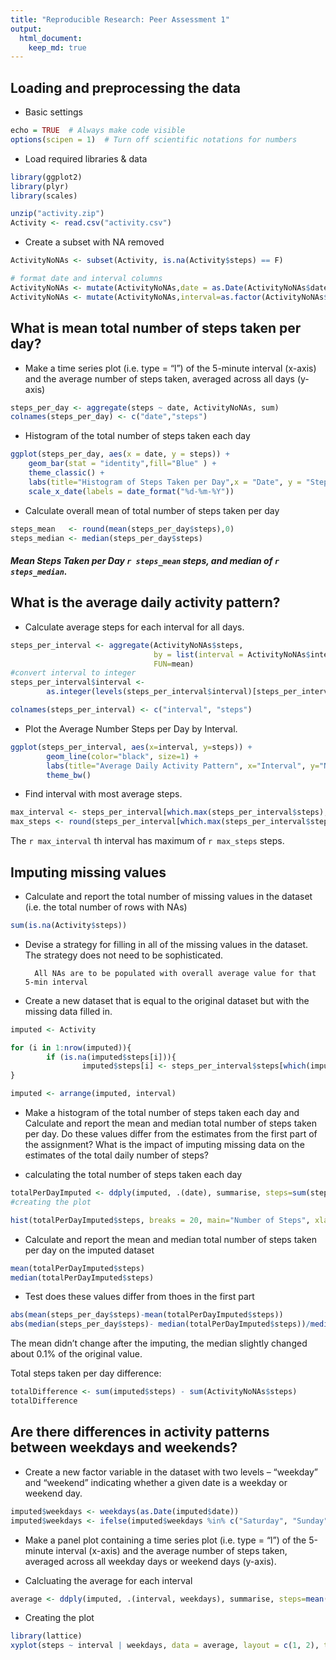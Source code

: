```yaml
---
title: "Reproducible Research: Peer Assessment 1"
output: 
  html_document:
    keep_md: true
---
```



## Loading and preprocessing the data

- Basic settings
```r
echo = TRUE  # Always make code visible
options(scipen = 1)  # Turn off scientific notations for numbers
````

- Load required libraries & data
```r
library(ggplot2)
library(plyr)
library(scales)

unzip("activity.zip")
Activity <- read.csv("activity.csv")
```

- Create a subset with NA removed
```r
ActivityNoNAs <- subset(Activity, is.na(Activity$steps) == F)

# format date and interval columns
ActivityNoNAs <- mutate(ActivityNoNAs,date = as.Date(ActivityNoNAs$date))
ActivityNoNAs <- mutate(ActivityNoNAs,interval=as.factor(ActivityNoNAs$interval))

```

## What is mean total number of steps taken per day?

-  Make a time series plot (i.e. type = "l") of the 5-minute interval (x-axis) and the average number of steps taken, averaged across all days (y-axis)
```r
steps_per_day <- aggregate(steps ~ date, ActivityNoNAs, sum)
colnames(steps_per_day) <- c("date","steps")
```

-  Histogram of the total number of steps taken each day
```r
ggplot(steps_per_day, aes(x = date, y = steps)) + 
    geom_bar(stat = "identity",fill="Blue" ) +
    theme_classic() +
    labs(title="Histogram of Steps Taken per Day",x = "Date", y = "Steps by day") +
    scale_x_date(labels = date_format("%d-%m-%Y"))
```

- Calculate overall mean of total number of steps taken per day
```r
steps_mean   <- round(mean(steps_per_day$steps),0)
steps_median <- median(steps_per_day$steps)

```

##### Mean Steps Taken per Day `r steps_mean` steps, and median of `r steps_median`.

## What is the average daily activity pattern?

- Calculate average steps for each interval for all days.
```r
steps_per_interval <- aggregate(ActivityNoNAs$steps, 
                                by = list(interval = ActivityNoNAs$interval),
                                FUN=mean)
#convert interval to integer
steps_per_interval$interval <- 
        as.integer(levels(steps_per_interval$interval)[steps_per_interval$interval])

colnames(steps_per_interval) <- c("interval", "steps")
```

- Plot the Average Number Steps per Day by Interval.
```r
ggplot(steps_per_interval, aes(x=interval, y=steps)) +   
        geom_line(color="black", size=1) +  
        labs(title="Average Daily Activity Pattern", x="Interval", y="Number of steps") +  
        theme_bw()
```

- Find interval with most average steps.
```r
max_interval <- steps_per_interval[which.max(steps_per_interval$steps),1]
max_steps <- round(steps_per_interval[which.max(steps_per_interval$steps),2],0)
```

The `r max_interval` th interval has maximum of `r max_steps` steps.

## Imputing missing values

- Calculate and report the total number of missing values in the dataset (i.e. the total number of rows with NAs)
```r
sum(is.na(Activity$steps))
```

- Devise a strategy for filling in all of the missing values in the dataset. The strategy does not need to be sophisticated.

        All NAs are to be populated with overall average value for that 5-min interval

- Create a new dataset that is equal to the original dataset but with the missing data filled in.

```r
imputed <- Activity

for (i in 1:nrow(imputed)){
        if (is.na(imputed$steps[i])){
                imputed$steps[i] <- steps_per_interval$steps[which(imputed$interval[i] == steps_per_interval$interval)]}
}

imputed <- arrange(imputed, interval)
```

- Make a histogram of the total number of steps taken each day and Calculate 
  and report the mean and median total number of steps taken per day. Do these 
  values differ from the estimates from the first part of the assignment? 
  What is the impact of imputing missing data on the estimates of the total daily number of steps?

- calculating the total number of steps taken each day
```r
totalPerDayImputed <- ddply(imputed, .(date), summarise, steps=sum(steps))
#creating the plot

hist(totalPerDayImputed$steps, breaks = 20, main="Number of Steps", xlab="Total number of steps taken each day", ylab = "Number of Days", col="blue")
```

- Calculate and report the mean and median total number of steps taken per day on the imputed dataset
```r
mean(totalPerDayImputed$steps)
median(totalPerDayImputed$steps)
```

- Test does these values differ from thoes in the first part
```r
abs(mean(steps_per_day$steps)-mean(totalPerDayImputed$steps))
abs(median(steps_per_day$steps)- median(totalPerDayImputed$steps))/median(steps_per_day$steps)
```
The mean didn't change after the imputing, the median slightly changed about 0.1% of the original value.

Total steps taken per day difference:
```r
totalDifference <- sum(imputed$steps) - sum(ActivityNoNAs$steps)
totalDifference
```

## Are there differences in activity patterns between weekdays and weekends?

- Create a new factor variable in the dataset with two levels -- "weekday" 
  and "weekend" indicating whether a given date is a weekday or weekend day.
```r
imputed$weekdays <- weekdays(as.Date(imputed$date))
imputed$weekdays <- ifelse(imputed$weekdays %in% c("Saturday", "Sunday"),"weekend", "weekday")
```
- Make a panel plot containing a time series plot (i.e. type = "l") of the 5-minute 
  interval (x-axis) and the average number of steps taken, averaged across all weekday 
  days or weekend days (y-axis).

- Calcluating the average for each interval
```r
average <- ddply(imputed, .(interval, weekdays), summarise, steps=mean(steps))
```

- Creating the plot
```r
library(lattice)
xyplot(steps ~ interval | weekdays, data = average, layout = c(1, 2), type="l", xlab = "Interval", ylab = "Number of steps")
```